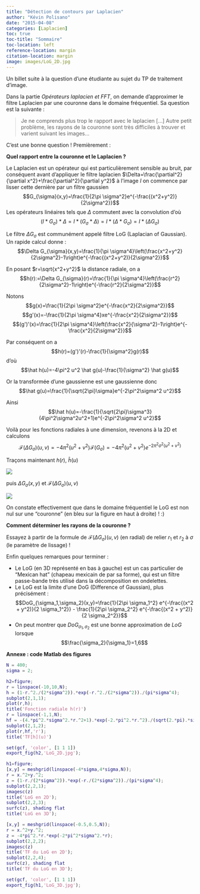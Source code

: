 ```yaml
---
title: "Détection de contours par Laplacien"
author: "Kévin Polisano"
date: "2015-04-08"
categories: [Laplacien]
toc: true
toc-title: "Sommaire"
toc-location: left
reference-location: margin
citation-location: margin
image: images/LoG_2D.jpg
---
```



Un billet suite à la question d'une étudiante au sujet du TP de traitement d'image.

Dans la partie _Opérateurs laplacien et FFT_, on demande d'approximer le filtre Laplacien par une couronne dans le domaine fréquentiel. Sa question est la suivante :

> Je ne comprends plus trop le rapport avec le laplacien \[...\] Autre petit problème, les rayons de la couronne sont très difficiles à trouver et varient suivant les images...

C'est une bonne question ! Premièrement :

**Quel rapport entre la couronne et le Laplacien ?**

Le Laplacien est un opérateur qui est particulièrement sensible au bruit, par conséquent avant d'appliquer le filtre laplacien $\Delta=\frac{\partial^2}{\partial x^2}+\frac{\partial^2}{\partial y^2}$ à l'image $I$ on commence par lisser cette dernière par un filtre gaussien $$G_{\sigma}(x,y)=\frac{1}{2\pi \sigma^2}e^{-\frac{(x^2+y^2)}{2\sigma^2}}$$ Les opérateurs linéaires tels que $\Delta$ commutent avec la convolution d'où $$(I\ast G_{\sigma})\ast \Delta=I\ast (G_{\sigma}\ast \Delta)=I\ast (\Delta \ast G_{\sigma})=I\ast (\Delta G_{\sigma})$$

Le filtre $\Delta G_{\sigma}$ est communément appelé filtre LoG (Laplacian of Gaussian). Un rapide calcul donne : $$\Delta G_{\sigma}(x,y)=\frac{1}{\pi \sigma^4}\left(\frac{x^2+y^2}{2\sigma^2}-1\right)e^{-\frac{(x^2+y^2)}{2\sigma^2}}$$

En posant $r=\sqrt{x^2+y^2}$ la distance radiale, on a $$h(r):=\Delta G_{\sigma}(r)=\frac{1}{\pi \sigma^4}\left(\frac{r^2}{2\sigma^2}-1\right)e^{-\frac{r^2}{2\sigma^2}}$$

Notons $$g(x)=\frac{1}{2\pi \sigma^2}e^{-\frac{x^2}{2\sigma^2}}$$ $$g'(x)=-\frac{1}{2\pi \sigma^4}xe^{-\frac{x^2}{2\sigma^2}}$$ $$(g')'(x)=\frac{1}{2\pi \sigma^4}\left(\frac{x^2}{\sigma^2}-1\right)e^{-\frac{x^2}{2\sigma^2}}$$

Par conséquent on a $$h(r)=(g')'(r)-\frac{1}{\sigma^2}g(r)$$ d'où $$\hat h(u)=-4\pi^2 u^2 \hat g(u)-\frac{1}{\sigma^2} \hat g(u)$$

Or la transformée d'une gaussienne est une gaussienne donc $$\hat g(u)=\frac{1}{\sqrt{2\pi}\sigma}e^{-2\pi^2\sigma^2 u^2}$$

Ainsi $$\hat h(u)=-\frac{1}{\sqrt{2\pi}\sigma^3}(4\pi^2\sigma^2u^2+1)e^{-2\pi^2\sigma^2 u^2}$$

Voilà pour les fonctions radiales à une dimension, revenons à la 2D et calculons $$\mathcal{F}(\Delta G_{\sigma})(u,v)=-4\pi^2(u^2+v^2)\mathcal{F}(G_{\sigma})=-4\pi^2(u^2+v^2)e^{-2\pi^2 \sigma^2(u^2+v^2)}$$

Traçons maintenant $h(r)$, $\hat h(u)$

![](images/LoG_1D.jpg)

puis $\Delta G_{\sigma}(x,y)$ et $\mathcal{F}(\Delta G_{\sigma})(u,v)$

![](images/LoG_2D.jpg)


On constate effectivement que dans le domaine fréquentiel le LoG est non nul sur une "couronne" (en bleu sur la figure en haut à droite) ! :)

**Comment déterminer les rayons de la couronne ?**

Essayez à partir de la formule de $\mathcal{F}(\Delta G_{\sigma})(u,v)$ (en radial) de relier $r_1$ et $r_2$ à $\sigma$ (le paramètre de lissage) !

Enfin quelques remarques pour terminer :

- Le LoG (en 3D représenté en bas à gauche) est un cas particulier de "Mexican hat" (chapeau mexicain de par sa forme), qui est un filtre passe-bande très utilisé dans la décomposition en ondelettes.
- Le LoG est la limite d'une DoG (Difference of Gaussian), plus précisément : $$DoG_{\sigma_1,\sigma_2}(x,y)=\frac{1}{2\pi \sigma_1^2} e^{-\frac{(x^2 + y^2)}{2 \sigma_1^2}} - \frac{1}{2\pi \sigma_2^2} e^{-\frac{(x^2 + y^2)}{2 \sigma_2^2}}$$
- On peut montrer que $DoG_{\sigma_1,\sigma_2}$ est une bonne approximation de $LoG$ lorsque $$\frac{\sigma_2}{\sigma_1}=1,6$$

**Annexe : code Matlab des figures**

```matlab
N = 400;
sigma = 2;

h2=figure;
r = linspace(-10,10,N);
h = (1-r.^2./(2*sigma^2)).*exp(-r.^2./(2*sigma^2))./(pi*sigma^4);
subplot(2,1,1);
plot(r,h);
title('Fonction radiale h(r)')
r = linspace(-1,1,N);
hf = -(4.*pi^2.*sigma^2.*r.^2+1).*exp(-2.*pi^2.*r.^2)./(sqrt(2.*pi).*sigma^3);
subplot(2,1,2);
plot(r,hf,'r');
title('TF[h](u)')

set(gcf, 'color', [1 1 1])
export_fig(h2,'LoG_2D.jpg');

h1=figure;
[x,y] = meshgrid(linspace(-4*sigma,4*sigma,N));
r = x.^2+y.^2;
z = (1-r./(2*sigma^2)).*exp(-r./(2*sigma^2))./(pi*sigma^4);
subplot(2,2,1);
imagesc(z)
title('LoG en 2D');
subplot(2,2,3);
surfc(z), shading flat
title('LoG en 3D');

[x,y] = meshgrid(linspace(-0.5,0.5,N));
r = x.^2+y.^2;
z = -4*pi^2.*r.*exp(-2*pi^2*sigma^2.*r);
subplot(2,2,2);
imagesc(z)
title('TF du LoG en 2D');
subplot(2,2,4);
surfc(z), shading flat
title('TF du LoG en 3D');

set(gcf, 'color', [1 1 1])
export_fig(h1,'LoG_3D.jpg');
```
